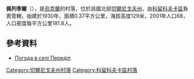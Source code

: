 {{coord|51|48|30|N|32|7|44|E|scale:100000|display=title}}

'''佩列季爾'''（{{lang-uk|Переділ}}），是[[烏克蘭|烏克蘭]]的村落，位於該國北部[[切爾尼戈夫州|切爾尼戈夫州]]，由[[科留科夫卡區|科留科夫卡區]]負責管轄，始建於1930年，面積0.37平方公里，海拔高度129米，2001年人口68，人口密度每平方公里181.8人。

==參考資料==
* [http://weather.in.ua/ua/chernigovskaja/19833 Погода в селі Переділ] {{Wayback|url=http://weather.in.ua/ua/chernigovskaja/19833 |date=20180219090136 }}

[[Category:切爾尼戈夫州村落|Category:切爾尼戈夫州村落]]
[[Category:科留科夫卡區村落|Category:科留科夫卡區村落]]


{{Chernihiv-geo-stub}}